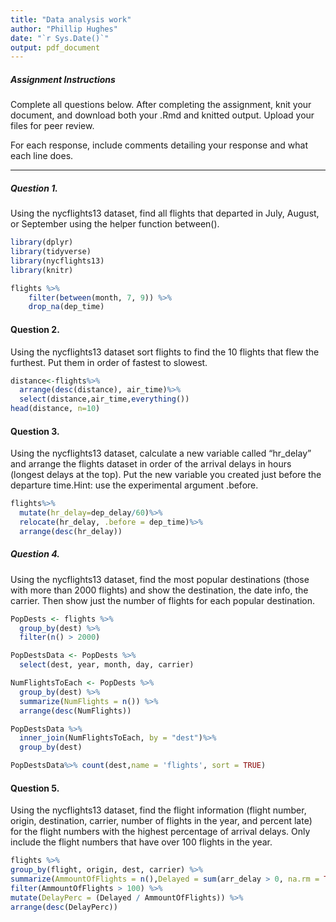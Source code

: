 ---
title: "Data analysis work"
author: "Phillip Hughes"
date: "`r Sys.Date()`"
output: pdf_document
---

##### Assignment Instructions

Complete all questions below. After completing the assignment, knit your document, and download both your .Rmd and knitted output. Upload your files for peer review. 

For each response, include comments detailing your response and what each line does. 

---

##### Question 1. 

Using the nycflights13 dataset, find all flights that departed in July, August, or September using the helper function between(). 

```{r, include=FALSE}
library(dplyr)
library(tidyverse)
library(nycflights13)
library(knitr)
```


```{r question-1-response}
flights %>%
    filter(between(month, 7, 9)) %>%
    drop_na(dep_time)
```


#### Question 2. 

Using the nycflights13 dataset sort flights to find the 10 flights that flew the furthest. Put them in order of fastest to slowest.

```{r question-2-response}
distance<-flights%>%
  arrange(desc(distance), air_time)%>%
  select(distance,air_time,everything())
head(distance, n=10)
```

#### Question 3. 

Using the nycflights13 dataset, calculate a new variable called "hr_delay" and arrange the flights dataset in order of the arrival delays in hours (longest delays at the top). Put the new variable you created just before the departure time.Hint: use the experimental argument .before. 

```{r question-3-response}
flights%>%
  mutate(hr_delay=dep_delay/60)%>%
  relocate(hr_delay, .before = dep_time)%>%
  arrange(desc(hr_delay))
```

##### Question 4.

Using the nycflights13 dataset, find the most popular destinations (those with more than 2000 flights) and show the destination, the date info, the carrier. Then show just the number of flights for each popular destination.

```{r question-4-response}
PopDests <- flights %>%
  group_by(dest) %>%
  filter(n() > 2000)

PopDestsData <- PopDests %>%
  select(dest, year, month, day, carrier)

NumFlightsToEach <- PopDests %>%
  group_by(dest) %>%
  summarize(NumFlights = n()) %>%
  arrange(desc(NumFlights))

PopDestsData %>%
  inner_join(NumFlightsToEach, by = "dest")%>%
  group_by(dest)

PopDestsData%>% count(dest,name = 'flights', sort = TRUE)
```

#### Question 5. 

Using the nycflights13 dataset, find the flight information (flight number, origin, destination, carrier, number of flights in the year, and percent late) for the flight numbers with the highest percentage of arrival delays. Only include the flight numbers that have over 100 flights in the year.

```{r question-5-response}
flights %>%
group_by(flight, origin, dest, carrier) %>%
summarize(AmmountOfFlights = n(),Delayed = sum(arr_delay > 0, na.rm = TRUE)) %>%
filter(AmmountOfFlights > 100) %>%
mutate(DelayPerc = (Delayed / AmmountOfFlights)) %>%
arrange(desc(DelayPerc))

```
